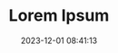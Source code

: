 ---
title: Lorem Ipsum
description: description
date: 2023-12-01 08:41:13
image: assets/images/image.png
tags: [Typescript]
---